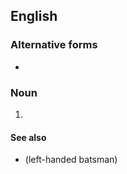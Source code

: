 {{also|RHB}}
==English==

===Alternative forms===
* {{l|en|RHB}}

===Noun===
{{en-noun}}

# {{lb|en|cricket}} {{alt-form|lang=en|RHB}}

====See also====
* {{l|en|lhb}} (left-handed batsman)
